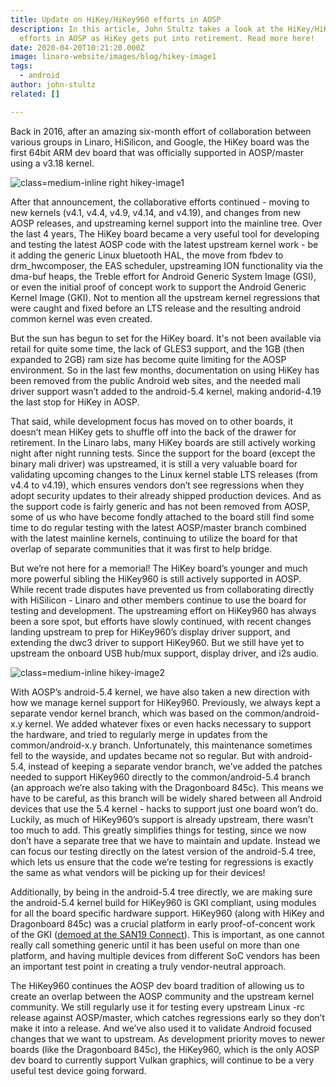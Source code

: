 ```yaml
---
title: Update on HiKey/HiKey960 efforts in AOSP
description: In this article, John Stultz takes a look at the HiKey/HiKey960
  efforts in AOSP as HiKey gets put into retirement. Read more here!
date: 2020-04-20T10:21:20.000Z
image: linaro-website/images/blog/hikey-image1
tags:
  - android
author: john-stultz
related: []

---
```


Back in 2016, after an amazing six-month effort of collaboration between various groups in Linaro, HiSilicon, and Google, the HiKey board was the first 64bit ARM dev board that was officially supported in AOSP/master using a v3.18 kernel.

![class=medium-inline right hikey-image1](/linaro-website/images/blog/hikey-image1)

After that announcement, the collaborative efforts continued - moving to new kernels (v4.1, v4.4, v4.9, v4.14, and v4.19), and changes from new AOSP releases, and upstreaming kernel support into the mainline tree. Over the last 4 years, The HiKey board became a very useful tool for developing and testing the latest AOSP code with the latest upstream kernel work - be it adding the generic Linux bluetooth HAL, the move from fbdev to drm\_hwcomposer, the EAS scheduler, upstreaming ION functionality via the dma-buf heaps, the Treble effort for Android Generic System Image (GSI), or even the initial proof of concept work to support the Android Generic Kernel Image (GKI). Not to mention all the upstream kernel regressions that were caught and fixed before an LTS release and the resulting android common kernel was even created.

But the sun has begun to set for the HiKey board. It's not been available via retail for quite some time, the lack of GLES3 support, and the 1GB (then expanded to 2GB) ram size has become quite limiting for the AOSP environment. So in the last few months, documentation on using HiKey has been removed from the public Android web sites, and the needed mali driver support wasn’t added to the android-5.4 kernel, making andorid-4.19 the last stop for HiKey in AOSP.

That said, while development focus has moved on to other boards, it doesn’t mean HiKey gets to shuffle off into the back of the drawer for retirement. In the Linaro labs, many HiKey boards are still actively working night after night running tests. Since the support for the board (except the binary mali driver) was upstreamed, it is still a very valuable board for validating upcoming changes to the Linux kernel stable LTS releases (from v4.4 to v4.19), which ensures vendors don’t see regressions when they adopt security updates to their already shipped production devices. And as the support code is fairly generic and has not been removed from AOSP, some of us who have become fondly attached to the board still find some time to do regular testing with the latest AOSP/master branch combined with the latest mainline kernels, continuing to utilize the board for that overlap of separate communities that it was first to help bridge.

But we’re not here for a memorial! The HiKey board’s younger and much more powerful sibling the HiKey960 is still actively supported in AOSP. While recent trade disputes have prevented us from collaborating directly with HiSilicon - Linaro and other members continue to use the board for testing and development. The upstreaming effort on HiKey960 has always been a sore spot, but efforts have slowly continued, with recent changes landing upstream to prep for HiKey960’s display driver support, and extending the dwc3 driver to support HiKey960. But we still have yet to upstream the onboard USB hub/mux support, display driver, and i2s audio.

![class=medium-inline hikey-image2](/linaro-website/images/blog/hikey-image2)

With AOSP’s android-5.4 kernel, we have also taken a new direction with how we manage kernel support for HiKey960. Previously, we always kept a separate vendor kernel branch, which was based on the common/android-x.y kernel. We added whatever fixes or even hacks necessary to support the hardware, and tried to regularly merge in updates from the common/android-x.y branch. Unfortunately, this maintenance sometimes fell to the wayside, and updates became not so regular. But with android-5.4, instead of keeping a separate vendor branch, we’ve added the patches needed to support HiKey960 directly to the common/android-5.4 branch (an approach we’re also taking with the Dragonboard 845c). This means we have to be careful, as this branch will be widely shared between all Android devices that use the 5.4 kernel - hacks to support just one board won’t do. Luckily, as much of HiKey960’s support is already upstream, there wasn’t too much to add. This greatly simplifies things for testing, since we now don’t have a separate tree that we have to maintain and update. Instead we can focus our testing directly on the latest version of the android-5.4 tree, which lets us ensure that the code we’re testing for regressions is exactly the same as what vendors will be picking up for their devices!

Additionally, by being in the android-5.4 tree directly, we are making sure the android-5.4 kernel build for HiKey960 is GKI compliant, using modules for all the board specific hardware support. HiKey960 (along with HiKey and Dragonboard 845c) was a crucial platform in early proof-of-concent work of the GKI ([demoed at the SAN19 Connect](https://twitter.com/johnstultz_work/status/1171915205548183553)). This is important, as one cannot really call something generic until it has been useful on more than one platform, and having multiple devices from different SoC vendors has been an important test point in creating a truly vendor-neutral approach.

The HiKey960 continues the AOSP dev board tradition of allowing us to create an overlap between the AOSP community and the upstream kernel community. We still regularly use it for testing every upstream Linux -rc release against AOSP/master, which catches regressions early so they don’t make it into a release. And we’ve also used it to validate Android focused changes that we want to upstream. As development priority moves to newer boards (like the Dragonboard 845c), the HiKey960, which is the only AOSP dev board to currently support Vulkan graphics, will continue to be a very useful test device going forward.
